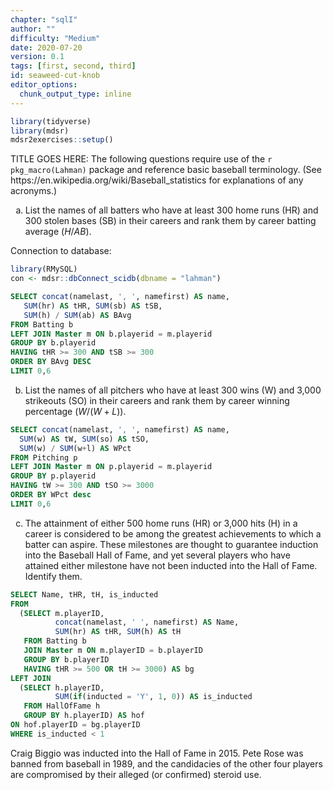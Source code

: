 ```yaml
---
chapter: "sqlI"
author: ""
difficulty: "Medium"
date: 2020-07-20 
version: 0.1
tags: [first, second, third]
id: seaweed-cut-knob
editor_options: 
  chunk_output_type: inline
---
```


```r
library(tidyverse)
library(mdsr)
mdsr2exercises::setup()
```

TITLE GOES HERE: The following questions require use of the `r pkg_macro(Lahman)` package and reference basic baseball terminology. (See https://en.wikipedia.org/wiki/Baseball_statistics for explanations of any acronyms.) 


a. List the names of all batters who have at least 300 home runs (HR) and 300 stolen bases (SB) in their careers and rank them by career batting average ($H/AB$). 


<!--begin-answer-->

Connection to database:
```r
library(RMySQL)
con <- mdsr::dbConnect_scidb(dbname = "lahman")
```

```sql
SELECT concat(namelast, ', ', namefirst) AS name, 
   SUM(hr) AS tHR, SUM(sb) AS tSB, 
   SUM(h) / SUM(ab) AS BAvg
FROM Batting b
LEFT JOIN Master m ON b.playerid = m.playerid
GROUP BY b.playerid
HAVING tHR >= 300 AND tSB >= 300
ORDER BY BAvg DESC 
LIMIT 0,6
```
  
<!--end-answer-->
 

b. List the names of all pitchers who have at least 300 wins (W) and 3,000 strikeouts (SO) in their careers and rank them by career winning percentage ($W/(W+L)$). 


<!--begin-answer-->
  
```sql
SELECT concat(namelast, ', ', namefirst) AS name, 
  SUM(w) AS tW, SUM(so) AS tSO, 
  SUM(w) / SUM(w+l) AS WPct
FROM Pitching p
LEFT JOIN Master m ON p.playerid = m.playerid
GROUP BY p.playerid
HAVING tW >= 300 AND tSO >= 3000
ORDER BY WPct desc
LIMIT 0,6
```
<!--end-answer-->


c. The attainment of either 500 home runs (HR) or 3,000 hits (H) in a career is considered to be among the greatest achievements to which a batter can aspire. These milestones are thought to guarantee induction into the Baseball Hall of Fame, and yet several players who have attained either milestone have not been inducted into the Hall of Fame. Identify them. 


<!--begin-answer-->
```sql
SELECT Name, tHR, tH, is_inducted 
FROM
  (SELECT m.playerID, 
          concat(namelast, ' ', namefirst) AS Name,
          SUM(hr) AS tHR, SUM(h) AS tH
   FROM Batting b
   JOIN Master m ON m.playerID = b.playerID
   GROUP BY b.playerID
   HAVING tHR >= 500 OR tH >= 3000) AS bg
LEFT JOIN 
  (SELECT h.playerID,
          SUM(if(inducted = 'Y', 1, 0)) AS is_inducted
   FROM HallOfFame h
   GROUP BY h.playerID) AS hof 
ON hof.playerID = bg.playerID
WHERE is_inducted < 1
```

Craig Biggio was inducted into the Hall of Fame in 2015. Pete Rose was banned from baseball in 1989, and the candidacies of the other four players are compromised by their alleged (or confirmed) steroid use. 


<!--end-answer-->




